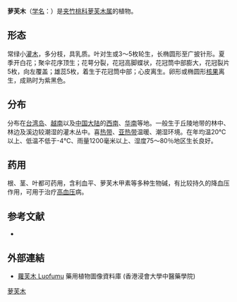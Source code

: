 {{Speciesbox
| name = 萝芙木
| status = 
| status_system = 
| image = Rauvolfia verticillata 23.JPG
| genus = Rauvolfia
| species = verticillata
| authority = (Lour.) Baill.
| subdivision_ranks =[[变种|变种]]
| subdivision =
* 萝芙木 ''R. v.'' var. ''verticillata''
* [[药用萝芙木|药用萝芙木]] ''R. v.'' var. ''officinalis''
* [[倒披针叶萝芙木|倒披针叶萝芙木]] ''R. v.'' var. ''oblanceolata''
* [[海南萝芙木|海南萝芙木]] ''R. v.'' var. ''hainanensis''
}}

'''萝芙木'''（[[学名|学名]]：{{lang|la|''Rauvolfia verticillata''}}）是[[夹竹桃科|夹竹桃科]][[萝芙木属|萝芙木属]]的植物。

== 形态 ==
常绿小[[灌木|灌木]]，多分枝，具乳质。叶对生或3～5枚轮生，长椭圆形至广披针形。夏季开白花；聚伞花序顶生；花萼分裂，花冠高脚蝶状，花冠筒中部膨大，花冠裂片5枚，向左覆盖；雄蕊5枚，着生于花冠筒中部；心皮离生。卵形或椭圆形[[核果|核果]]离生，成熟时为紫黑色。

== 分布 ==
分布在[[台湾岛|台湾岛]]、[[越南|越南]]以及[[中国大陆|中国大陆]]的[[西南|西南]]、[[华南|华南]]等地。一般生于丘陵地带的林中、林边及溪边较潮湿的灌木丛中。喜[[热带|热带]]、[[亚热带|亚热带]]温暖、潮湿环境。在年均温20℃以上、低温不低于-4℃、雨量1200毫米以上、湿度75～80％地区生长良好。

== 药用 ==
根、茎、叶都可药用，含利血平、萝芙木甲素等多种生物碱，有比较持久的降血压作用，可用于治疗[[高血压|高血压]]病。

== 参考文献 ==
<div class="references-small">
* {{cite web| url =http://www.bioinfo.cn/db05/KmzwSpecies.php?action=view&id=30433| title =萝芙木（原变种）| work =《中国高等植物数据库全库》| publisher =中国科学院微生物研究所| author =昆明植物研究所| accessdate =2009-02-26| deadurl =yes| archiveurl =https://web.archive.org/web/20160305084603/http://www.bioinfo.cn/db05/KmzwSpecies.php?action=view&id=30433| archivedate =2016-03-05}}
</div>

==外部連結==		
* [http://libproject.hkbu.edu.hk/was40/detail?lang=ch&channelid=1288&searchword=herb_id=D00750 蘿芙木 Luofumu] {{Wayback|url=http://libproject.hkbu.edu.hk/was40/detail?lang=ch&channelid=1288&searchword=herb_id=D00750 |date=20160304100129 }} 藥用植物圖像資料庫 (香港浸會大學中醫藥學院) {{zh-hant}}{{en}}
{{Taxonbar|from=Q14861850}}

[[Category:萝芙木属|萝芙木]]


{{植物小作品}}